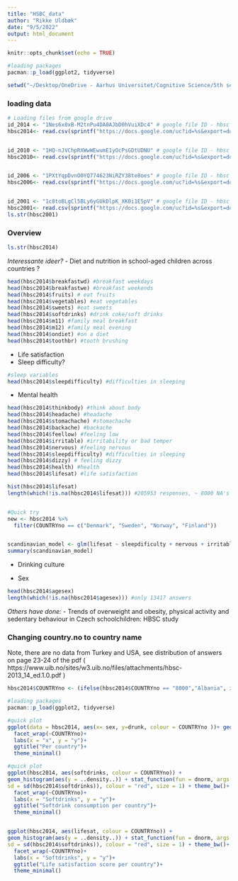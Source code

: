 ```yaml
---
title: "HSBC_data"
author: "Rikke Uldbæk"
date: "9/5/2022"
output: html_document
---
```


```r
knitr::opts_chunk$set(echo = TRUE)

#loading packages
pacman::p_load(ggplot2, tidyverse)

setwd("~/Desktop/OneDrive - Aarhus Universitet/Cognitive Science/5th semester/Cultural Datascience/EXAM") 
```


### loading data


```r
# Loading files from google drive 
id_2014 <- "1Nes6x0xB-M2tnPu4DA0AJbD0hVuiXDc4" # google file ID - hbsc 2014
hbsc2014<- read.csv(sprintf("https://docs.google.com/uc?id=%s&export=download", id_2014)) # data hbsc 2014


id_2010 <- "1HQ-nJVChpRXWwWEwumE1yOcPsGDtUDNU" # google file ID - hbsc 2010
hbsc2010<- read.csv(sprintf("https://docs.google.com/uc?id=%s&export=download", id_2010)) # data hbsc 2010


id_2006 <- "1PXtYqpDvnO0YQ774623NiRZY38te8oes" # google file ID - hbsc 2006
hbsc2006<- read.csv(sprintf("https://docs.google.com/uc?id=%s&export=download", id_2006)) # data hbsc 2006


id_2001 <- "1c8toBLgCl5BLy6yGUkDlpK_XK0i1E5pV" # google file ID - hbsc 2001
hbsc2001<- read.csv(sprintf("https://docs.google.com/uc?id=%s&export=download", id_2001)) # data hbsc 2001
ls.str(hbsc2001)

```


### Overview
```r
ls.str(hbsc2014)
```

_Interessante ideer?_
- Diet and nutrition in school-aged children across countries ?
```r
head(hbsc2014$breakfastwd) #breakfast weekdays
head(hbsc2014$breakfastwe) #breakfast weekends
head(hbsc2014$fruits) # eat fruits 
head(hbsc2014$vegetables) #eat vegetables
head(hbsc2014$sweets) #eat sweets
head(hbsc2014$softdrinks) #drink coke/soft drinks
head(hbsc2014$m11) #family meal breakfast
head(hbsc2014$m12) #family meal evening
head(hbsc2014$ondiet) #on a diet
head(hbsc2014$toothbr) #tooth brushing
```

- Life satisfaction
- Sleep difficulty? 
```r
#sleep variables
head(hbsc2014$sleepdifficulty) #difficulties in sleeping

```

- Mental health
```r
head(hbsc2014$thinkbody) #think about body
head(hbsc2014$headache) #headache
head(hbsc2014$stomachache) #stomachache
head(hbsc2014$backache) #backache
head(hbsc2014$feellow) #feeling low
head(hbsc2014$irritable) #irritability or bad temper
head(hbsc2014$nervous) #feeling nervous
head(hbsc2014$sleepdifficulty) #difficulties in sleeping
head(hbsc2014$dizzy) # feeling dizzy
head(hbsc2014$health) #health
head(hbsc2014$lifesat) #life satisfaction

hist(hbsc2014$lifesat)
length(which(!is.na(hbsc2014$lifesat))) #205953 responses, ~ 8000 NA's 


#Quick try
new <- hbsc2014 %>% 
  filter(COUNTRYno == c("Denmark", "Sweden", "Norway", "Finland"))


scandinavian_model <- glm(lifesat ~ sleepdificulty + nervous + irritable +thinkbody+ dizzy + health +feellow+headache +stomachache+ backache, data= new)
summary(scandinavian_model)


```


- Drinking culture

- Sex
```r
head(hbsc2014$agesex)
length(which(!is.na(hbsc2014$agesex))) #only 13417 answers

```


_Others have done:_
- Trends of overweight and obesity, physical activity and sedentary behaviour in Czech schoolchildren: HBSC study



### Changing country.no to country name
Note, there are no data from Turkey and USA, see distribution of answers on page 23-24 of the pdf
( https://www.uib.no/sites/w3.uib.no/files/attachments/hbsc-2013_14_ed.1.0.pdf )
```r
hbsc2014$COUNTRYno <- (ifelse(hbsc2014$COUNTRYno == "8000","Albania", ifelse(hbsc2014$COUNTRYno == "40000", "Austria", ifelse(hbsc2014$COUNTRYno == "51000","Armenia", ifelse(hbsc2014$COUNTRYno == "8000","Albania", ifelse(hbsc2014$COUNTRYno == "56001","Belgium (Flemish)", ifelse(hbsc2014$COUNTRYno == "56002","Belgium (French)", ifelse(hbsc2014$COUNTRYno == "100000","Bulgaria", ifelse(hbsc2014$COUNTRYno == "124000","Canada", ifelse(hbsc2014$COUNTRYno == "191000","Croatia",ifelse(hbsc2014$COUNTRYno == "203000","Czech Republic",ifelse(hbsc2014$COUNTRYno == "208000","Denmark",ifelse(hbsc2014$COUNTRYno == "233000","Estonia",ifelse(hbsc2014$COUNTRYno == "246000","Finland",ifelse(hbsc2014$COUNTRYno == "250000","France",ifelse(hbsc2014$COUNTRYno == "276000","Germany",ifelse(hbsc2014$COUNTRYno == "300000","Greece",ifelse(hbsc2014$COUNTRYno == "304000","Greenland",ifelse(hbsc2014$COUNTRYno == "348000","Hungary",ifelse(hbsc2014$COUNTRYno == "352000","Iceland",ifelse(hbsc2014$COUNTRYno == "372000","Ireland",ifelse(hbsc2014$COUNTRYno == "376000","Israel",ifelse(hbsc2014$COUNTRYno == "380000","Italy",ifelse(hbsc2014$COUNTRYno == "428000","Latvia",ifelse(hbsc2014$COUNTRYno == "440000","Lithuania",ifelse(hbsc2014$COUNTRYno == "442000","Luxembourg",ifelse(hbsc2014$COUNTRYno == "470000","Malta",ifelse(hbsc2014$COUNTRYno == "498000","Republic of Moldova",ifelse(hbsc2014$COUNTRYno == "528000","Netherlands",ifelse(hbsc2014$COUNTRYno == "578000","Norway",ifelse(hbsc2014$COUNTRYno == "616000","Poland",ifelse(hbsc2014$COUNTRYno == "620000","Portugal",ifelse(hbsc2014$COUNTRYno == "642000","Romania",ifelse(hbsc2014$COUNTRYno == "643000","Russia",ifelse(hbsc2014$COUNTRYno == "703000","Slovakia",ifelse(hbsc2014$COUNTRYno == "705000","Slovenia",ifelse(hbsc2014$COUNTRYno == "724000","Spain",ifelse(hbsc2014$COUNTRYno == "752000","Sweden",ifelse(hbsc2014$COUNTRYno == "756000","Switzerland",ifelse(hbsc2014$COUNTRYno == "792000","Turkey",ifelse(hbsc2014$COUNTRYno == "804000","Ukraine",ifelse(hbsc2014$COUNTRYno == "807000","Macedonia",ifelse(hbsc2014$COUNTRYno == "826001","England",ifelse(hbsc2014$COUNTRYno == "826002","Scotland",ifelse(hbsc2014$COUNTRYno == "826003","Wales",ifelse(hbsc2014$COUNTRYno == "840000","USA", NA))))))))))))))))))))))))))))))))))))))))))))))

```



```r
#loading packages
pacman::p_load(ggplot2, tidyverse)

#quick plot
ggplot(data = hbsc2014, aes(x= sex, y=drunk, colour = COUNTRYno ))+ geom_histogram(stat="identity")+
  facet_wrap(~COUNTRYno)+
  labs(x = "x", y = "y")+
  ggtitle("Per country")+
  theme_minimal()

#quick plot
ggplot(hbsc2014, aes(softdrinks, colour = COUNTRYno)) +
geom_histogram(aes(y = ..density..)) + stat_function(fun = dnorm, args = list(mean = mean(df$balloon),
sd = sd(hbsc2014$softdrinks)), colour = "red", size = 1) + theme_bw()+
  facet_wrap(~COUNTRYno)+
  labs(x = "Softdrinks", y = "y")+
  ggtitle("Softdrink consumption per country")+
  theme_minimal()


ggplot(hbsc2014, aes(lifesat, colour = COUNTRYno)) +
geom_histogram(aes(y = ..density..)) + stat_function(fun = dnorm, args = list(mean = mean(df$balloon),
sd = sd(hbsc2014$softdrinks)), colour = "red", size = 1) + theme_bw()+
  facet_wrap(~COUNTRYno)+
  labs(x = "Softdrinks", y = "y")+
  ggtitle("Life satisfaction score per country")+
  theme_minimal()


```

